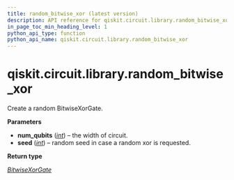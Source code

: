 ```yaml
---
title: random_bitwise_xor (latest version)
description: API reference for qiskit.circuit.library.random_bitwise_xor in the latest version of qiskit
in_page_toc_min_heading_level: 1
python_api_type: function
python_api_name: qiskit.circuit.library.random_bitwise_xor
---
```


<span id="qiskit-circuit-library-random-bitwise-xor" />

# qiskit.circuit.library.random\_bitwise\_xor

<Function id="qiskit.circuit.library.random_bitwise_xor" isDedicatedPage={true} github="https://github.com/Qiskit/qiskit/tree/stable/2.2/qiskit/circuit/library/boolean_logic/quantum_xor.py#L156-L167" signature="qiskit.circuit.library.random_bitwise_xor(num_qubits, seed)">
  Create a random BitwiseXorGate.

  **Parameters**

  *   **num\_qubits** ([*int*](https://docs.python.org/3/library/functions.html#int "(in Python v3.13)")) – the width of circuit.
  *   **seed** ([*int*](https://docs.python.org/3/library/functions.html#int "(in Python v3.13)")) – random seed in case a random xor is requested.

  **Return type**

  [*BitwiseXorGate*](qiskit.circuit.library.BitwiseXorGate "qiskit.circuit.library.boolean_logic.quantum_xor.BitwiseXorGate")
</Function>

